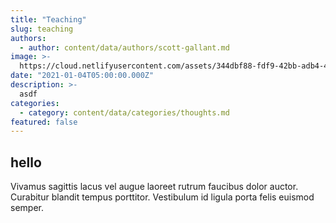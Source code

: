 ```yaml
---
title: "Teaching"
slug: teaching
authors:
  - author: content/data/authors/scott-gallant.md
image: >-
  https://cloud.netlifyusercontent.com/assets/344dbf88-fdf9-42bb-adb4-46f01eedd629/62111712-b247-46e2-92ac-75919183768a/towards-ad-free-web-diversifying-online-economy.png
date: "2021-01-04T05:00:00.000Z"
description: >-
  asdf
categories:
  - category: content/data/categories/thoughts.md
featured: false
---
```


## hello
Vivamus sagittis lacus vel augue laoreet rutrum faucibus dolor auctor. Curabitur blandit tempus porttitor. Vestibulum id ligula porta felis euismod semper.